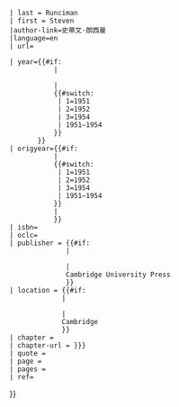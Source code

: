 <noinclude>{{{volume|}}}</noinclude>{{cite book
 | title= {{#switch:{{{volume|}}} 
           | 1=A History of the Crusades, Volume I: The First Crusade and the Foundation of the Kingdom of Jerusalem
           | 2=A History of the Crusades, Volume II: The Kingdom of Jerusalem and the Frankish East
           | 3=A History of the Crusades, Volume III: The Kingdom of Acre and the Later Crusades
           | A History of the Crusades (3 vols.)
 }}
 | last = Runciman
 | first = Steven
 |author-link=史蒂文·朗西曼
 |language=en
 | url={{{url|}}}
<!-- Since the work has been republished in multiple editions by various publishers aside from CUP, it is up to the template user to add the exact details; the defaults are those of the first edition -->
 | year={{#if:{{{year|}}}
            |<!--then-->
            {{{year}}}
            |<!--else-->
            {{#switch:{{{volume|}}} 
             | 1=1951
             | 2=1952
             | 3=1954
             | 1951–1954
            }}
        }} 
 | origyear={{#if:{{{year|}}}
            |<!--then-->
            {{#switch:{{{volume|}}} 
             | 1=1951
             | 2=1952
             | 3=1954
             | 1951–1954
            }}
            |<!--else-->
            }}            
 | isbn={{{isbn|}}} 
 | oclc={{{oclc|}}}  
 | publisher = {{#if:{{{publisher|}}}
               |<!--then-->
               {{{publisher|}}}
               |<!--else-->
               Cambridge University Press
               }}   
 | location = {{#if:{{{location|}}}
              |<!--then-->
              {{{location|}}}
              |<!--else-->
              Cambridge
              }}  
 | chapter = {{{chapter|}}}
 | chapter-url = {{{chapter-url|{{{chapterurl|}}}}}}
 | quote = {{{quote|}}}
 | page = {{{page|}}}
 | pages = {{{pages|}}}
 | ref= {{{ref|}}}
}}<noinclude>
[[Category:图书引用模板|{{PAGENAME}}]]
</noinclude><!--DO NOT PUT A BLANK LINE AFTER THIS COMMENT-->
